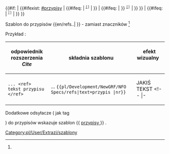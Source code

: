 <noinclude>{{pl/Development/NewGRF/inne strony|en= 
|pl=Template:pl/Development/NewGRF/NFO Specs/refs
}}</noinclude><includeonly><!--
~ ~ ~ ~ ~ ~ ~ ~ ~ ~ początek ~ ~ ~ ~ ~ ~ ~
--><span id = "{{{1|}}}"> <!--opcjonalny tekst--> </span> <!--
--> {{#if: {{{text|}}} <!--
--> | {{#ifexist: [[#przypisy]] <!-- test
  --> | {{#ifeq: {{{1|}}} <!--       przypisy
    ~ ~ ~ ~ ~ ~ ~ ~ ~ ~ nr & przypis & text ~ ~ ~ ~ ~ ~ ~
    --> | <span title="odsyłacz do {{{1|}}} na dole"><sup><tt>[[#przypisy|[{{{1|}}}]]]</tt><!--
       --></sup></span><!--
    ~ ~ ~ ~ ~ ~ ~ ~ ~ ~ ( bez nr ) przypis & text ~ ~ ~ ~ ~ ~ ~
    --> | {{{text|}}} <!--
    ~ ~ ~ ~ ~ ~ ~ ~ ~ ~  ~ ~ ~ ~ ~ ~ ~ ~ ~ ~ 
    --> }} <!-- koniec #ifeq
  ~ ~ ~ ~ ~ ~ ~ ~ ~ ~ ( brak przypisu ) ... tekst ~ ~ ~ ~ ~ ~ ~
  --> | {{#ifeq: {{{1|}}} <!-- brak przypisu
  ~ ~ ~ ~ ~ ~ ~ ~ ~ ~ ( brak przypisu ) nr & tekst ~ ~ ~ ~ ~ ~ ~
    --> | <span style=padding:1px;white-space:nowrap>{{{text|}}}}} <!--
      --> <span title="odsyłacz do {{{1|}}} na dole"><sup><tt>[[#przypisy|[{{{1|}}}]]]</tt><!--
       --></sup></span></span><!--
    ~ ~ ~ ~ ~ ~ ~ ~ ~ ~ ( bez nr & brak przypisu ) text ~ ~ ~ ~ ~ ~ ~
    --> | {{{text|}}} <!--
    ~ ~ ~ ~ ~ ~ ~ ~ ~ ~  ~ ~ ~ ~ ~ ~ ~ ~ ~ ~ 
    --> }} <!-- koniec #ifeq 
  ~ ~ ~ ~ ~ ~ ~ ~ ~ ~  ~ ~ ~ ~ ~ ~ ~ ~ ~ ~ 
  --> }} <!-- koniec #ifexist 
 ~ ~ ~ ~ ~ ~ ~ ~ ~ ~ ( bez tekstu ) ... ~ ~ ~ ~ ~ ~ ~
--> | {{#ifeq: {{{1|}}} <!--
  ~ ~ ~ ~ ~ ~ ~ ~ ~ ~ ( bez tekstu ) nr ~ ~ ~ ~ ~ ~ ~
  --> | <span title="odsyłacz do {{{1|}}} na dole"><sup><tt>[[#przypisy|[{{{1|}}}]]]</tt><!--
     --></sup></span><!--
  ~ ~ ~ ~ ~ ~ ~ ~ ~ ~ ( bez nr & bez tekstu ) ~ ~ ~ ~ ~ ~ ~
  --> | <!--
  ~ ~ ~ ~ ~ ~ ~ ~ ~ ~  ~ ~ ~ ~ ~ ~ ~ ~ ~ ~ 
  --> }} <!-- koniec #ifeq: <!--
 ~ ~ ~ ~ ~ ~ ~ ~ ~ ~ ... ( bez nr & bez tekstu & brak przypisu ) ~ ~ ~ ~ ~ ~ ~
--> }} <!-- koniec #if 
--></includeonly><noinclude>

Szablon do przypisów <nowiki>{{en/refs..| }}</nowiki> <!-- lub <nowiki>{{..refs..|name= | }}</nowiki>--> - zamiast znaczników <ref> </ref> <!-- oraz <ref name=""> </ref> -->

Przykład<!--y-->:
{| 
!odpowiednik rozszerzenia ''Cite'' !!składnia szablonu !! efekt wizualny &nbsp; &nbsp; &nbsp; &nbsp; &nbsp; 
|-
|style=vertical-align:<!--bottom-->middle |<!--<code>--><pre>... <ref> tekst przypisu </ref></pre><!--</code>-->
|style=vertical-align:middle<!--bottom--> |... <code><nowiki>{{pl/Development/NewGRF/NFO Specs/refs|text=przypis |nr}}</nowiki></code> 
|style=vertical-align:middle<!--top--> |JAKIŚ TEKST{{pl/Development/NewGRF/NFO Specs/refs|<!--text=PRZYPIS|-->1}} 
<!-- |- 
|<pre><ref name="słowo">jakiś tekst </ref></pre>||style=vertical-align:middle|<nowiki>{{extraZi/refs/Pl | name =słowo |jakiś test }}</nowiki> ||style=vertical-align:middle |{{extraZi/refs/Pl|name=słowo|jakiś test }}-->
|}

<!-- <ref name="slowo"/> #cite_note-cargotype-1 #cite_ref-cargotype_1-1 -->

Dodatkowe odsyłacze ( jak tag <references /> ) do przypisów wskazuje szablon <nowiki>{{</nowiki> [[Template:pl/Development/NewGRF/NFO Specs/przypisy| przypisy ]] <nowiki>}}</nowiki> .
 

[[Category:pl/User/Extrazi/szablony]]
</noinclude>